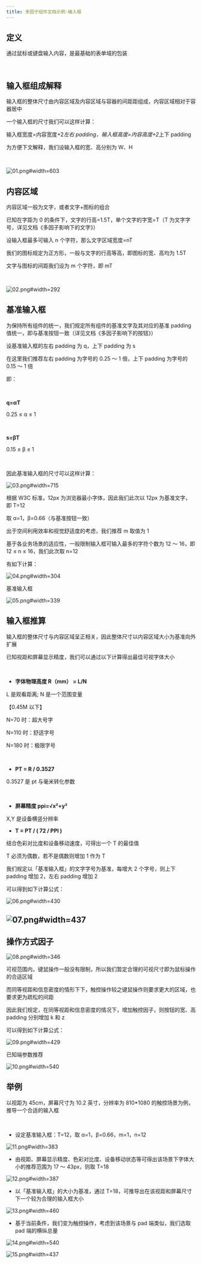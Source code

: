 ```yaml
---
title: 多因子组件文档示例-输入框
---
```


## 定义

通过鼠标或键盘输入内容，是最基础的表单域的包装

​

## 输入框组成解释

输入框的整体尺寸由内容区域及内容区域与容器的间距距组成，内容区域相对于容器居中

一个输入框的尺寸我们可以这样计算：

输入框宽度=内容宽度+2*左右 padding，输入框高度=内容高度+2*上下 padding

为方便下文解释，我们设输入框的宽、高分别为 W、H

​

![01.png#width=603](https://hippo-oss.oss-cn-hangzhou.aliyuncs.com/rex/design-images/mfdt-for-input/48fde9f1.png)

## 内容区域

内容区域一般为文字，或者文字+图标的组合

已知在字距为 0 的条件下，文字的行高=1.5T，单个文字的字宽=T（T 为文字字号，详见文档《多因子影响下的文字》）

设输入框最多可输入 n 个字符，那么文字区域宽度=nT

我们的图标规定为正方形，一般与文字的行高等高，即图标的宽、高均为 1.5T

文字与图标的间距我们设为 m 个字符，即 mT

​

![02.png#width=292](https://hippo-oss.oss-cn-hangzhou.aliyuncs.com/rex/design-images/mfdt-for-input/ff39c2af.png)

## 基准输入框

为保持所有组件的统一，我们规定所有组件的基准文字及其对应的基准 padding 值统一，即与基准按钮一致（详见文档《多因子影响下的按钮》）

设基准输入框的左右 padding 为 q，上下 padding 为 s

在这里我们推荐左右 padding 为字号的 0.25 ～ 1 倍，上下 padding 为字号的 0.15 ～ 1 倍

即：

​

**q=αT**

0.25 ≤ α ≤ 1

​

**s=βT**

0.15 ≤ β ≤ 1

​

因此基准输入框的尺寸可以这样计算：

![03.png#width=715](https://hippo-oss.oss-cn-hangzhou.aliyuncs.com/rex/design-images/mfdt-for-input/edf05906.png)

根据 W3C 标准，12px 为浏览器最小字体，因此我们此次以 12px 为基准文字，即 T=12

取 α=1，β=0.66（与基准按钮一致）

出于空间利用效率和视觉舒适度的考虑，我们推荐 m 取值为 1

基于各业务场景的适应性，一般限制输入框可输入最多的字符个数为 12 ～ 16，即 12 ≤ n ≤ 16，我们此次取 n=12

有如下计算：

![04.png#width=304](https://hippo-oss.oss-cn-hangzhou.aliyuncs.com/rex/design-images/mfdt-for-input/2f45bcb0.png)

基准输入框

![05.png#width=339](https://hippo-oss.oss-cn-hangzhou.aliyuncs.com/rex/design-images/mfdt-for-input/26e9ce6d.png)

## 输入框推算

输入框的整体尺寸与内容区域呈正相关，因此整体尺寸以内容区域大小为基准向外扩展

已知视距和屏幕显示精度，我们可以通过以下计算得出最佳可视字体大小

​

- **字体物理高度 R（mm） = L/N**

L 是观看距离; N 是一个范围变量

【0.45M 以下】

N=70 时：超大号字

N=110 时：舒适字号

N=180 时：极限字号

​

- **PT = R / 0.3527**

0.3527 是 pt 与毫米转化参数

​

- **屏幕精度 ppi=√x²+y²**

X,Y 是设备横竖分辨率

- **T = PT / ( 72 / PPI )**

结合色彩对比度和设备移动速度，可得出一个 T 的最佳值

T 必须为偶数，若不是偶数则增加 1 作为 T

我们规定以「基准输入框」的文字字号为基准，每增大 2 个字号，则上下 padding 增加 2，左右 padding 增加 2

可以得到如下计算公式：

![06.png#width=430](https://hippo-oss.oss-cn-hangzhou.aliyuncs.com/rex/design-images/mfdt-for-input/77ff2b89.png)

## ![07.png#width=437](https://hippo-oss.oss-cn-hangzhou.aliyuncs.com/rex/design-images/mfdt-for-input/35199da6.png)

## 操作方式因子

![08.png#width=346](https://hippo-oss.oss-cn-hangzhou.aliyuncs.com/rex/design-images/mfdt-for-input/2e028e6a.png)

可视范围内，键鼠操作一般没有限制，所以我们暂定合理的可视尺寸即为鼠标操作的合适区域

而同等视距和信息密度的情形下下，触控操作较之键鼠操作则要求更大的区域，也要求更为疏松的间距

因此我们规定，在同等视距和信息密度的情况下，增加触控因子，则按钮的宽、高 padding 分别增加 k 和 z

可以得到如下计算公式：

![09.png#width=429](https://hippo-oss.oss-cn-hangzhou.aliyuncs.com/rex/design-images/mfdt-for-input/a3f8c59c.png)

已知端参数推荐

![10.png#width=540](https://hippo-oss.oss-cn-hangzhou.aliyuncs.com/rex/design-images/mfdt-for-input/e398c905.png)

##

## 举例

以视距为 45cm，屏幕尺寸为 10.2 英寸，分辨率为 810\*1080 的触控场景为例，推导一个合适的输入框

​

- 设定基准输入框：T=12，取 α=1，β=0.66，m=1，n=12

![11.png#width=383](https://hippo-oss.oss-cn-hangzhou.aliyuncs.com/rex/design-images/mfdt-for-input/4333271d.png)

- 由视距、屏幕显示精度、色彩对比度、设备移动状态等可得出该场景下字体大小的推荐范围为 17 ～ 43px，则取 T=18

![12.png#width=387](https://hippo-oss.oss-cn-hangzhou.aliyuncs.com/rex/design-images/mfdt-for-input/26f3a66d.png)

- 以「基准输入框」的大小为基准，通过 T=18，可推导出在该视距和屏幕尺寸下一个较为合理的输入框大小

![13.png#width=460](https://hippo-oss.oss-cn-hangzhou.aliyuncs.com/rex/design-images/mfdt-for-input/a745e3e3.png)

- 基于当前条件，我们变为触控操作，考虑到该场景与 pad 端类似，我们选取 pad 端的横纵总量

![14.png#width=540](https://hippo-oss.oss-cn-hangzhou.aliyuncs.com/rex/design-images/mfdt-for-input/e56b6af8.png)

![15.png#width=437](https://hippo-oss.oss-cn-hangzhou.aliyuncs.com/rex/design-images/mfdt-for-input/24ef2886.png)
